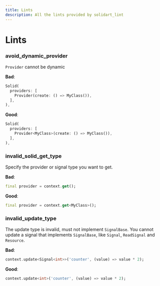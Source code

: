 ```yaml
---
title: Lints
description: All the lints provided by solidart_lint
---
```


# Lints

### avoid_dynamic_provider

`Provider` cannot be dynamic

**Bad**:

```dart
Solid(
  providers: [
    Provider(create: () => MyClass()),
  ],
),
```

**Good**:

```dart
Solid(
  providers: [
    Provider<MyClass>(create: () => MyClass()),
  ],
),
```

### invalid_solid_get_type

Specify the provider or signal type you want to get.

**Bad**:

```dart
final provider = context.get();
```

**Good**:

```dart
final provider = context.get<MyClass>();
```

### invalid_update_type

The update type is invalid, must not implement `SignalBase`.
You cannot update a signal that implements `SignalBase`, like `Signal`, `ReadSignal` and `Resource`.

**Bad**:

```dart
context.update<Signal<int>>('counter', (value) => value * 2);
```

**Good**:

```dart
context.update<int>('counter', (value) => value * 2);
```
